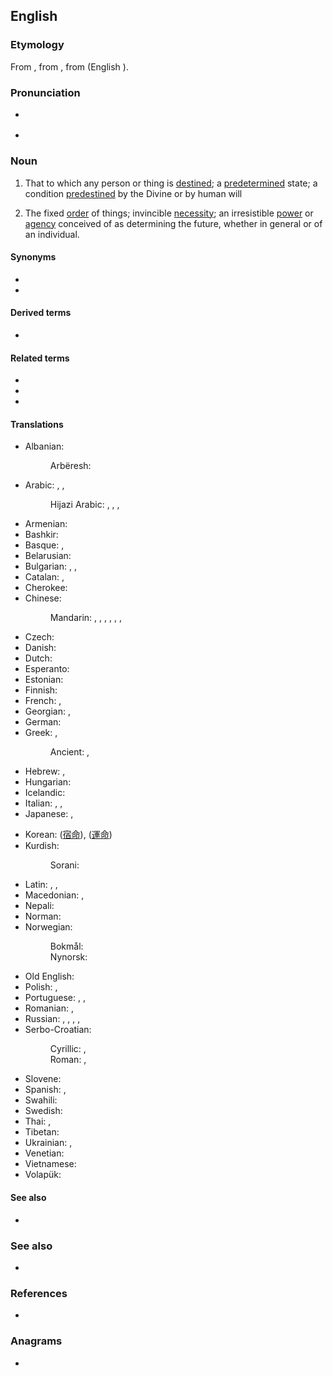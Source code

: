 {{also|Destiny}}
==English==
{{wikipedia}}

===Etymology===
From {{etyl|enm|en}}, from {{etyl|fro|en}} {{m|fro|destinee}}, from {{etyl|la|en}} {{m|la|destino|dēstinō}} (English {{m|en|destine}}).

===Pronunciation===
* {{a|UK}} {{IPA|/ˈdɛstɪni/|lang=en}}
* {{audio|en-us-destiny.ogg|Audio (US)|lang=en}}

===Noun===
{{en-noun|destinies}}

# That to which any person or thing is [[destined]]; a [[predetermined]] state; a condition [[predestine]]d by the Divine or by human will
#: {{syn|en|fate|lot}}
# The fixed [[order]] of things; invincible [[necessity]]; an irresistible [[power]] or [[agency]] conceived of as determining the future, whether in general or of an individual.
#: {{syn|en|fate}}

====Synonyms====
* {{l|en|fate}}
* {{l|en|orlay}}

====Derived terms====
* {{l|en|date with destiny}}

====Related terms====
* {{l|en|destinate}}
* {{l|en|destination}}
* {{l|en|destine}}

====Translations====
{{trans-top|predetermined condition; fate; fixed order of things}}
* Albanian:
*: Arbëresh: {{t|sq|psorë}}
* Arabic: {{t|ar|قِسْمَة|f}}, {{t|ar|مَصِير|m}}, {{t+|ar|قَدَر|m}}
*: Hijazi Arabic: {{t|acw|مَصِير|m|tr=maṣīr}}, {{t|acw|قَدَر|m|tr=gadar}}, {{t|acw|نَصيب|m|tr=naṣīb}}, {{t|acw|قِسْمَة|f|tr=gisma}}
* Armenian: {{t+|hy|ճակատագիր}}
* Bashkir: {{t|ba|яҙмыш|sc=Cyrl}}
* Basque: {{t+|eu|adur}}, {{t|eu|zori}}
* Belarusian: {{t|be|лёс|m|sc=Cyrl}}
* Bulgarian: {{t+|bg|съдба|f|sc=Cyrl}}, {{t+|bg|у́част|f|sc=Cyrl}}, {{t+|bg|орис|f|sc=Cyrl}}
* Catalan: {{t+|ca|destí|m}}, {{t+|ca|planeta|f}}
* Cherokee: {{t|chr|ᎢᏳᏓᎵᏍᏓᏁᏗ|tr=iyudalisdanedi|sc=Cher}}
* Chinese:
*: Mandarin: {{t+|cmn|命運|sc=Hani}}, {{t+|cmn|命运|tr=mìngyùn|sc=Hani}}, {{t+|cmn|氣數|sc=Hani}}, {{t+|cmn|气数|tr=qìshu|sc=Hani}}, {{t+|cmn|宿命|tr=sùmìng|sc=Hani}}, {{t+|cmn|運命|sc=Hani}}, {{t+|cmn|运命|tr=yùnmìng|sc=Hani}}
* Czech: {{t+|cs|osud|m}}
* Danish: {{t|da|skæbne|c}}
* Dutch: {{t+|nl|lot|n}}
* Esperanto: {{t+|eo|sorto}}
* Estonian: {{t|et|saatus}}
* Finnish: {{t+|fi|kohtalo}}
* French: {{t+|fr|destin|m}}, {{t+|fr|destinée|f}}
* Georgian: {{t|ka|ბედი|sc=Geor}}, {{t|ka|ბედისწერა|sc=Geor}}
* German: {{t+|de|Schicksal|n}}
* Greek: {{t+|el|μοίρα|f}}, {{t+|el|πεπρωμένο|n}}
*: Ancient: {{t|grc|μοῖρα|f}}, {{t|grc|πότμος|m}}
* Hebrew: {{t+|he|מזל|m|tr=mazal|sc=Hebr}}, {{t|he|גורל|m|tr=gorál|sc=Hebr}}
* Hungarian: {{t+|hu|végzet}}
* Icelandic: {{t+|is|örlög|n-p}}
* Italian: {{t+|it|destino|m}}, {{t+|it|sorte|f}}, {{t+|it|fato|m}}
* Japanese: {{t+|ja|運命|tr=うんめい, unmei}}, {{t+|ja|宿命|tr=しゅくめい, shukumei}}
{{trans-mid}}
* Korean: {{t|ko|숙명}} ([[宿命]]), {{t+|ko|운명}} ([[運命]])
* Kurdish:
*: Sorani: {{t|ckb|چارەنووس}}
* Latin: {{t|la|fatum|n}}, {{t+|la|sors}}, {{t|la|fatus|m}}
* Macedonian: {{t|mk|судбина|f|sc=Cyrl}}, {{t|mk|касмет|m|sc=Cyrl}}
* Nepali: {{t|ne|भाग्य|sc=Deva}}
* Norman: {{t|nrf|destinné|f}}
* Norwegian:
*: Bokmål: {{t+|nb|skjebne|m}}
*: Nynorsk: {{t|nn|lagnad|m}}
* Old English: {{t|ang|wyrd|f}}
* Polish: {{t+|pl|los|m}}, {{t+|pl|przeznaczenie|n}}
* Portuguese: {{t+|pt|fado|m}}, {{t+|pt|destino|m}}, {{t+|pt|sorte|f}}
* Romanian: {{t+|ro|soartă}}, {{t+|ro|destin|n}}
* Russian: {{t+|ru|судьба́|f}}, {{t+|ru|до́ля|f}}, {{t+|ru|у́часть|f}}, {{t+|ru|рок|m}}, {{t+|ru|уде́л|m}}
* Serbo-Croatian:
*: Cyrillic: {{t|sh|судба|f|sc=Cyrl}}, {{t|sh|судбина|f|sc=Cyrl}}
*: Roman: {{t+|sh|sudba|f}}, {{t+|sh|sudbina|f}}
* Slovene: {{t+|sl|usoda|f}}
* Spanish: {{t+|es|destino|m}}, {{t+|es|azar|m}}
* Swahili: {{t+|sw|majaliwa}}
* Swedish: {{t+|sv|öde|n}}
* Thai: {{t+|th|โชคชะตา}}, {{t|th|พรหมลิขิต}}
* Tibetan: {{t|bo|ལས}}
* Ukrainian: {{t+|uk|до́ля|f|sc=Cyrl}}, {{t|uk|льос|m|sc=Cyrl}}
* Venetian: {{t+|vec|sòrt|f}}
* Vietnamese: {{t|vi|định mệnh}}
* Volapük: {{t+|vo|fät}}
{{trans-bottom}}

====See also====
* {{l|en|doom}}

===See also===
* {{l|en|destination}}

===References===
* {{R:Webster 1913}}

===Anagrams===
* {{anagrams|en|a=deinsty|density}}